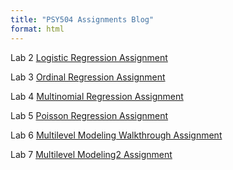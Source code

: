 ```yaml
---
title: "PSY504 Assignments Blog"
format: html
---
```


Lab 2 [Logistic Regression Assignment](assignments/logistic_regression.html)

Lab 3 [Ordinal Regression Assignment](assignments/ordinal_regression.html)

Lab 4 [Multinomial Regression Assignment](assignments/multinomial_regression.html)

Lab 5 [Poisson Regression Assignment](assignments/poisson_regression.html)

Lab 6 [Multilevel Modeling Walkthrough Assignment](assignments/multilevel-modeling-walkthrough/multilevel_modeling_walkthrough.html)

Lab 7 [Multilevel Modeling2 Assignment](assignments/multilevel_modeling2.html)

